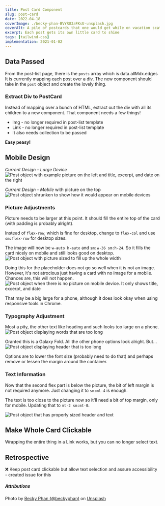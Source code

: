 ```yaml
---
title: Post Card Component
slug: post-card
date: 2022-04-18
coverImage: ./becky-phan-BVYRU3aFKsU-unsplash.jpg
coverAlt: A pile of postcards that one would get while on vacation scattered and piled on a surface
excerpt: Each post gets its own little card to shine
tags: [tailwind-css]
implementation: 2021-01-02
---
```


## Data Passed

From the post-list page, there is the `posts` array which is data.allMdx.edges
It is currently mapping each post over a div.
The new component should take in the `post` object and create the lovely thing.

### Extract Div to PostCard

Instead of mapping over a bunch of HTML, extract out the div with all its children to a new component. That component needs a few things!

- Img - no longer required in post-list template
- Link - no longer required in post-list template
- It also needs collection to be passed

**Easy peasy!**

## Mobile Design

_Current Design - Large Device_
![Post object with example picture on the left and title, excerpt, and date on the right](01-current-design.png)

_Current Design - Mobile_ with picture on the top
![Post object shrunken to show how it would appear on mobile devices](02-mobile-as-is.png)

### Picture Adjustments

Picture needs to be larger at this point. It should fill the entire top of the card (with padding is probably alright).

Instead of `flex-row`, which is fine for desktop, change to `flex-col` and use `sm:flex-row` for desktop sizes.

The image will now be `w-auto h-auto` and `sm:w-36 sm:h-24`. So it fills the card nicely on mobile and still looks good on desktop.
![Post object with picture sized to fill up the whole width ](03-mobile-picture-larger.png)

Doing this for the placeholder does not go so well when it is not an image. However, it's not atrocious just having a card with no image for a mobile. Chances are, this will not happen.
![Post object when there is no picture on mobile device. It only shows title, excerpt, and date](04-mobile-no-picture.png)

That may be a big large for a phone, although it does look okay when using responsive tools in Chrome.

### Typography Adjustment

Most a pity, the other text like heading and such looks too large on a phone.
![Post object displaying words that are too long](05-mobile-galaxy-fold.png)

Granted this is a Galaxy Fold. All the other phone options look alright. But…
![Post object displaying header that is too long](06-site-development-header-mobile.png)

Options are to lower the font size (probably need to do that) and perhaps remove or lessen the margin around the container.

### Text Information

Now that the second flex part is below the picture, the bit of left margin is not required anymore. Just changing it to `sm:ml-4` is enough.

The text is too close to the picture now so it'll need a bit of top margin, only for mobile. Updating that to `mt-2 sm:mt-0`.

![Post object that has properly sized header and text](07-mobile-fixed.png)

## Make Whole Card Clickable

Wrapping the entire thing in a Link works, but you can no longer select text.

## Retrospective

❌ Keep post card clickable but allow text selection and assure accessibility - created issue for this

##### Attributions

Photo by [Becky Phan (@beckyphan)](https://unsplash.com/@beckyphan?utm_source=unsplash&utm_medium=referral&utm_content=creditCopyText)
on [Unsplash](https://unsplash.com/s/photos/postcard?utm_source=unsplash&utm_medium=referral&utm_content=creditCopyText)
